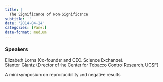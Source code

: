 ```yaml
---
title: |
  The Significance of Non-Significance
subtitle: ''
date: '2014-04-24'
categories: [Panel]
date-format: medium 
---
```


### Speakers  
Elizabeth Lorns (Co-founder and CEO, Science Exchange),  
Stanton Glantz (Director of the Center for Tobacco Control Research, UCSF)

A mini symposium on reproducibility and negative results

